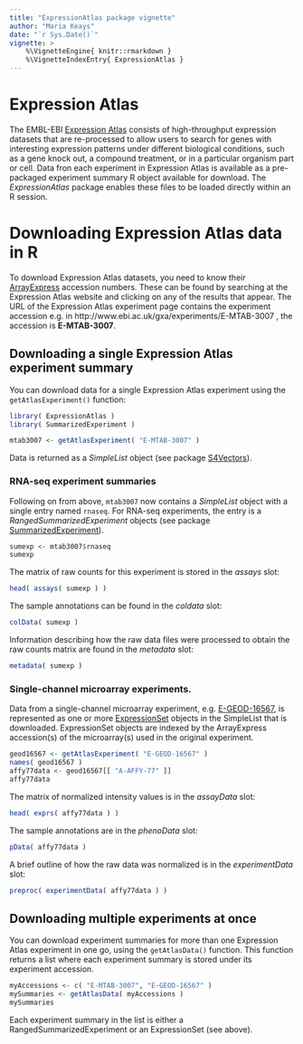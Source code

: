 ```yaml
---
title: "ExpressionAtlas package vignette"
author: "Maria Keays"
date: "`r Sys.Date()`"
vignette: >
    %\VignetteEngine{ knitr::rmarkdown }
    %\VignetteIndexEntry{ ExpressionAtlas }
---
```


# Expression Atlas

The EMBL-EBI [Expression Atlas](http://www.ebi.ac.uk/gxa) consists of
high-throughput expression datasets that are re-processed to allow users to
search for genes with interesting expression patterns under different
biological conditions, such as a gene knock out, a compound treatment, or in a
particular organism part or cell. Data fron each experiment in Expression
Atlas is available as a pre-packaged experiment summary R object available for
download. The *ExpressionAtlas* package enables these files to be loaded
directly within an R session.

# Downloading Expression Atlas data in R

To download Expression Atlas datasets, you need to know their
[ArrayExpress](http://www.ebi.ac.uk/arrayexpress) accession numbers. These can
be found by searching at the Expression Atlas website and clicking on any of
the results that appear. The URL of the Expression Atlas experiment page
contains the experiment accession e.g. in
http://www.ebi.ac.uk/gxa/experiments/E-MTAB-3007 , the accession is
**E-MTAB-3007**.

## Downloading a single Expression Atlas experiment summary

You can download data for a single Expression Atlas experiment using the
`getAtlasExperiment()` function:

```r
library( ExpressionAtlas )
library( SummarizedExperiment )

mtab3007 <- getAtlasExperiment( "E-MTAB-3007" )
```

Data is returned as a *SimpleList* object (see package
[S4Vectors](http://bioconductor.org/packages/release/bioc/html/S4Vectors.html)).

### RNA-seq experiment summaries

Following on from above, `mtab3007` now contains a *SimpleList* object 
with a single entry named `rnaseq`. For RNA-seq experiments, the entry is a
*RangedSummarizedExperiment* objects (see package
[SummarizedExperiment](http://bioconductor.org/packages/release/bioc/html/SummarizedExperiment.html)).

```r
sumexp <- mtab3007$rnaseq
sumexp
```

The matrix of raw counts for this experiment is stored in the *assays* slot:

```r
head( assays( sumexp ) )
```

The sample annotations can be found in the *coldata* slot:

```r
colData( sumexp )
```

Information describing how the raw data files were processed to obtain the raw
counts matrix are found in the *metadata* slot:

```r
metadata( sumexp )
```

### Single-channel microarray experiments.

Data from a single-channel microarray experiment, e.g.
[E-GEOD-16567](http://www.ebi.ac.uk/gxa/experiments/E-GEOD-16567), is
represented as one or more [ExpressionSet]() objects in the SimpleList that is
downloaded. ExpressionSet objects are indexed by the ArrayExpress accession(s)
of the microarray(s) used in the original experiment.

```r
geod16567 <- getAtlasExperiment( "E-GEOD-16567" )
names( geod16567 )
affy77data <- geod16567[[ "A-AFFY-77" ]]
affy77data
```

The matrix of normalized intensity values is in the *assayData* slot:

```r
head( exprs( affy77data ) )
```

The sample annotations are in the *phenoData* slot:

```r
pData( affy77data )
```

A brief outline of how the raw data was normalized is in the *experimentData* slot:

```r
preproc( experimentData( affy77data ) )
```

## Downloading multiple experiments at once

You can download experiment summaries for more than one Expression Atlas
experiment in one go, using the `getAtlasData()` function. This function
returns a list where each experiment summary is stored under its experiment
accession.

```r
myAccessions <- c( "E-MTAB-3007", "E-GEOD-16567" )
mySummaries <- getAtlasData( myAccessions )
mySummaries
```

Each experiment summary in the list is either a RangedSummarizedExperiment or
an ExpressionSet (see above).
